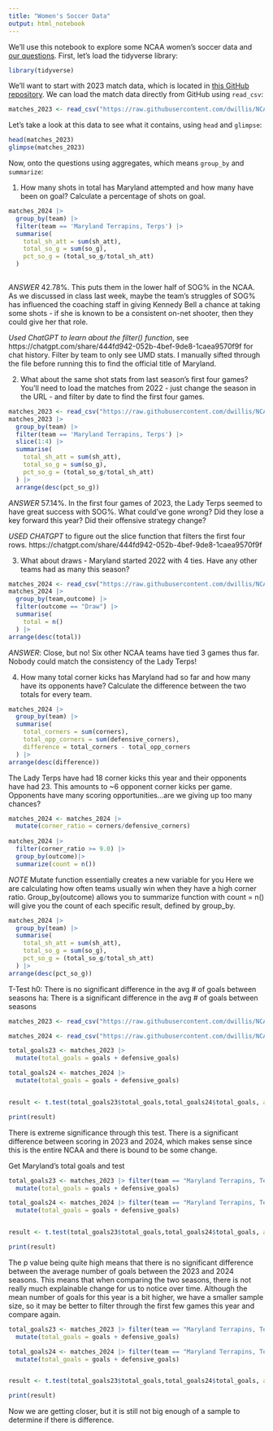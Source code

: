 ```yaml
---
title: "Women's Soccer Data"
output: html_notebook
---
```


We'll use this notebook to explore some NCAA women's soccer data and [our questions](https://docs.google.com/spreadsheets/d/1kTSrnl1URmcexIWLDMWqDnp3q-c2OS45uifnhjp10n4/edit#gid=0). First, let's load the tidyverse library:

```r
library(tidyverse)
```

We'll want to start with 2023 match data, which is located in [this GitHub repository](https://github.com/dwillis/NCAAWomensSoccerData). We can load the match data directly from GitHub using `read_csv`:


```r
matches_2023 <- read_csv("https://raw.githubusercontent.com/dwillis/NCAAWomensSoccerData/main/data/ncaa_womens_soccer_matchstats_2023.csv")
```

Let's take a look at this data to see what it contains, using `head` and `glimpse`:

```r
head(matches_2023)
glimpse(matches_2023)
```

Now, onto the questions using aggregates, which means `group_by` and `summarize`:

1. How many shots in total has Maryland attempted and how many have been on goal? Calculate a percentage of shots on goal.

```r
matches_2024 |>
  group_by(team) |>
  filter(team == 'Maryland Terrapins, Terps') |>
  summarise(
    total_sh_att = sum(sh_att),
    total_so_g = sum(so_g),
    pct_so_g = (total_so_g/total_sh_att)
  )
  
```
*ANSWER* 42.78%. This puts them in the lower half of SOG% in the NCAA. As we discussed in class last week, maybe the team's struggles of SOG% has influenced the coaching staff in giving Kennedy Bell a chance at taking some shots - if she is known to be a consistent on-net shooter, then they could give her that role. 

*Used ChatGPT to learn about the filter() function*, see https://chatgpt.com/share/444fd942-052b-4bef-9de8-1caea9570f9f for chat history. Filter by team to only see UMD stats. I manually sifted through the file before running this to find the official title of Maryland. 


2. What about the same shot stats from last season's first four games? You'll need to load the matches from 2022 - just change the season in the URL - and filter by date to find the first four games.

```r
matches_2023 <- read_csv("https://raw.githubusercontent.com/dwillis/NCAAWomensSoccerData/main/data/ncaa_womens_soccer_matchstats_2023.csv")
matches_2023 |>
  group_by(team) |>
  filter(team == 'Maryland Terrapins, Terps') |>
  slice(1:4) |>
  summarise(
    total_sh_att = sum(sh_att),
    total_so_g = sum(so_g),
    pct_so_g = (total_so_g/total_sh_att)
  ) |>
  arrange(desc(pct_so_g))  
```
*ANSWER* 57.14%. In the first four games of 2023, the Lady Terps seemed to have great success with SOG%. What could've gone wrong? Did they lose a key forward this year? Did their offensive strategy change? 

*USED CHATGPT* to figure out the slice function that filters the first four rows. 
https://chatgpt.com/share/444fd942-052b-4bef-9de8-1caea9570f9f


3. What about draws - Maryland started 2022 with 4 ties. Have any other teams had as many this season?

```r
matches_2024 <- read_csv("https://raw.githubusercontent.com/dwillis/NCAAWomensSoccerData/main/data/ncaa_womens_soccer_matchstats_2024.csv")
matches_2024 |>
  group_by(team,outcome) |>
  filter(outcome == "Draw") |>
  summarise(
    total = n()
  ) |>
arrange(desc(total))
```
*ANSWER*: Close, but no! Six other NCAA teams have tied 3 games thus far. Nobody could match the consistency of the Lady Terps!

4. How many total corner kicks has Maryland had so far and how many have its opponents have? Calculate the difference between the two totals for every team.

```r
matches_2024 |>
  group_by(team) |>
  summarise(
    total_corners = sum(corners),
    total_opp_corners = sum(defensive_corners),
    difference = total_corners - total_opp_corners
  ) |>
arrange(desc(difference))
```
The Lady Terps have had 18 corner kicks this year and their opponents have had 23. This amounts to ~6 opponent corner kicks per game. Opponents have many scoring opportunities...are we giving up too many chances?


```r
matches_2024 <- matches_2024 |>
  mutate(corner_ratio = corners/defensive_corners)
  
matches_2024 |> 
  filter(corner_ratio >= 9.0) |>
  group_by(outcome)|>
  summarize(count = n())


```

*NOTE* Mutate function essentially creates a new variable for you
Here we are calculating how often teams usually win when they have a high corner ratio. 
Group_by(outcome) allows you to 
summarize function with count = n() will give you the count of each specific result, defined by group_by.

```r
matches_2024 |>
  group_by(team) |>
  summarise(
    total_sh_att = sum(sh_att),
    total_so_g = sum(so_g),
    pct_so_g = (total_so_g/total_sh_att)
  ) |>
arrange(desc(pct_so_g))
```


T-Test
h0: There is no significant difference in the avg # of goals between seasons
ha: There is a significant difference in the avg # of goals between seasons

```r
matches_2023 <- read_csv("https://raw.githubusercontent.com/dwillis/NCAAWomensSoccerData/main/data/ncaa_womens_soccer_matchstats_2023.csv")

matches_2024 <- read_csv("https://raw.githubusercontent.com/dwillis/NCAAWomensSoccerData/main/data/ncaa_womens_soccer_matchstats_2024.csv")

```

```r
total_goals23 <- matches_2023 |> 
  mutate(total_goals = goals + defensive_goals)

total_goals24 <- matches_2024 |> 
  mutate(total_goals = goals + defensive_goals)


result <- t.test(total_goals23$total_goals,total_goals24$total_goals, alternative = "two.sided", var.equal = TRUE)

print(result)
```
There is extreme significance through this test. There is a significant difference between scoring in 2023 and 2024, which makes sense since this is the entire NCAA and there is bound to be some change. 


Get Maryland's total goals and test
```r
total_goals23 <- matches_2023 |> filter(team == "Maryland Terrapins, Terps") |> 
  mutate(total_goals = goals + defensive_goals)

total_goals24 <- matches_2024 |> filter(team == "Maryland Terrapins, Terps") |> 
  mutate(total_goals = goals + defensive_goals)


result <- t.test(total_goals23$total_goals,total_goals24$total_goals, alternative = "two.sided", var.equal = TRUE)

print(result)
```


The p value being quite high means that there is no significant difference between the average number of goals between the 2023 and 2024 seasons. This means that when comparing the two seasons, there is not really much explainable change for us to notice over time. Although the mean number of goals for this year is a bit higher, we have a smaller sample size, so it may be better to filter through the first few games this year and compare again. 

```r
total_goals23 <- matches_2023 |> filter(team == "Maryland Terrapins, Terps") |> filter(date < '2023-09-12') |>
  mutate(total_goals = goals + defensive_goals)

total_goals24 <- matches_2024 |> filter(team == "Maryland Terrapins, Terps") |> 
  mutate(total_goals = goals + defensive_goals)


result <- t.test(total_goals23$total_goals,total_goals24$total_goals, alternative = "two.sided", var.equal = TRUE)

print(result)
```

Now we are getting closer, but it is still not big enough of a sample to determine if there is difference. 

